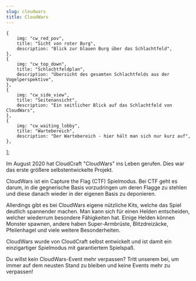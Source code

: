 ```yaml
---
slug: cloudwars
title: CloudWars
---
```



    {
        img: "cw_red_pov",
        title: "Sicht von roter Burg",
        description: "Blick zur blauen Burg über das Schlachtfeld",
    },
    {
        img: "cw_top_down",
        title: "Schlachtfeldplan",
        description: "Übersicht des gesamten Schlachtfelds aus der Vogelperspektive",
    },
    {
        img: "cw_side_view",
        title: "Seitenansicht",
        description: "Ein seitlicher Blick auf das Schlachtfeld von CloudWars",
    },
    {
        img: "cw_waiting_lobby",
        title: "Wartebereich",
        description: "Der Wartebereich - hier hält man sich nur kurz auf",
    },
];

<Carousel projectId="cloudwars" slides={slides}/>

Im August 2020 hat CloudCraft "CloudWars" ins Leben gerufen. Dies war das erste größere selbstentwickelte Projekt.

CloudWars ist ein Capture the Flag (CTF) Spielmodus. Bei CTF geht es darum, in die gegnerische Basis vorzudringen um deren Flagge zu stehlen und diese danach wieder in der eigenen Basis zu deponieren.

Allerdings gibt es bei CloudWars eigene nützliche Kits, welche das Spiel deutlich spannender machen. Man kann sich für einen Helden entscheiden, welcher wiederrum besondere Fähigkeiten hat. Einige Helden können Monster spawnen, andere haben Super-Armbrüste, Blitzdreizäcke, Pfeilenhagel und viele weitere Besonderheiten.

CloudWars wurde von CloudCraft selbst entwickelt und ist damit ein einzigartiger Spielmodus mit garantiertem Spielspaß.

Du willst kein CloudWars-Event mehr verpassen? Tritt unserem <DiscordLink/> bei, um immer auf dem neusten Stand zu bleiben und keine Events mehr zu verpassen!
